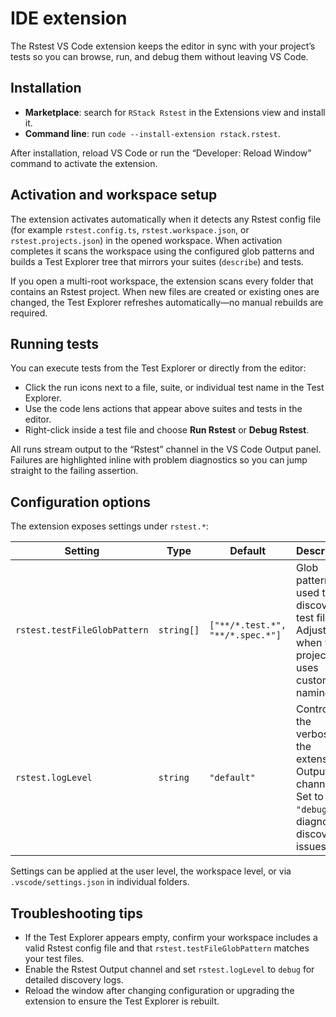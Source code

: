 # IDE extension

The Rstest VS Code extension keeps the editor in sync with your project’s tests so you can browse, run, and debug them without leaving VS Code.

## Installation

- **Marketplace**: search for `RStack Rstest` in the Extensions view and install it.
- **Command line**: run `code --install-extension rstack.rstest`.

After installation, reload VS Code or run the “Developer: Reload Window” command to activate the extension.

## Activation and workspace setup

The extension activates automatically when it detects any Rstest config file (for example `rstest.config.ts`, `rstest.workspace.json`, or `rstest.projects.json`) in the opened workspace. When activation completes it scans the workspace using the configured glob patterns and builds a Test Explorer tree that mirrors your suites (`describe`) and tests.

If you open a multi-root workspace, the extension scans every folder that contains an Rstest project. When new files are created or existing ones are changed, the Test Explorer refreshes automatically—no manual rebuilds are required.

## Running tests

You can execute tests from the Test Explorer or directly from the editor:

- Click the run icons next to a file, suite, or individual test name in the Test Explorer.
- Use the code lens actions that appear above suites and tests in the editor.
- Right-click inside a test file and choose **Run Rstest** or **Debug Rstest**.

All runs stream output to the “Rstest” channel in the VS Code Output panel. Failures are highlighted inline with problem diagnostics so you can jump straight to the failing assertion.

## Configuration options

The extension exposes settings under `rstest.*`:

| Setting                      | Type       | Default                          | Description                                                                                              |
| ---------------------------- | ---------- | -------------------------------- | -------------------------------------------------------------------------------------------------------- |
| `rstest.testFileGlobPattern` | `string[]` | `["**/*.test.*", "**/*.spec.*"]` | Glob patterns used to discover test files. Adjust when your project uses custom file naming.             |
| `rstest.logLevel`            | `string`   | `"default"`                      | Controls the verbosity of the extension’s Output channel. Set to `"debug"` to diagnose discovery issues. |

Settings can be applied at the user level, the workspace level, or via `.vscode/settings.json` in individual folders.

## Troubleshooting tips

- If the Test Explorer appears empty, confirm your workspace includes a valid Rstest config file and that `rstest.testFileGlobPattern` matches your test files.
- Enable the Rstest Output channel and set `rstest.logLevel` to `debug` for detailed discovery logs.
- Reload the window after changing configuration or upgrading the extension to ensure the Test Explorer is rebuilt.
